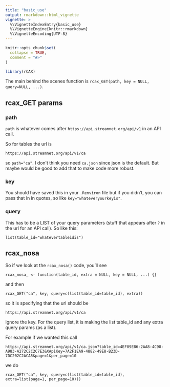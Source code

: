 ```yaml
---
title: "basic_use"
output: rmarkdown::html_vignette
vignette: >
  %\VignetteIndexEntry{basic_use}
  %\VignetteEngine{knitr::rmarkdown}
  %\VignetteEncoding{UTF-8}
---
```


```r
knitr::opts_chunk$set(
  collapse = TRUE,
  comment = "#>"
)
```

```r
library(rCAX)
```

The main behind the scenes function is `rcax_GET(path, key = NULL, query=NULL, ...)`. 

## rcax_GET params

### path

`path` is whatever comes after `https://api.streamnet.org/api/v1` in an API call. 

So for tables the url is
```
https://api.streamnet.org/api/v1/ca
```
so `path="ca"`. I don't think you need `ca.json` since json is the default. But maybe would be good to add that to make code more robust.

### key

You should have saved this in your `.Renviron` file but if you didn't, you can pass that in in quotes, so like `key="whateveryourkeyis"`.

### query

This has to be a LIST of your query parameters (stuff that appears after `?` in the url for an API call). So like this:
```
list(table_id="whatevertableidis")
```

## rcax_nosa

So if we look at the `rcax_nosa()` code, you'll see
```
rcax_nosa_ <- function(table_id, extra = NULL, key = NULL, ...) {}
```
and then
```
rcax_GET("ca", key, query=c(list(table_id=table_id), extra))
```
so it is specifying that the url should be 
```
https://api.streamnet.org/api/v1/ca
```
Ignore the key. For the query list, it is making the list table_id and any extra query params (as a list).

For example if we wanted this call 
```
https://api.streamnet.org/api/v1/ca.json?table_id=4EF09E86-2AA8-4C98-A983-A272C2C2C7E3&XApiKey=7A2F1EA9-4882-49E8-B23D-7DC202C2ACA5&page=1&per_page=10
```
we do
```
rcax_GET("ca", key, query=c(list(table_id=table_id), extra=list(page=1, per_page=10)))
```
